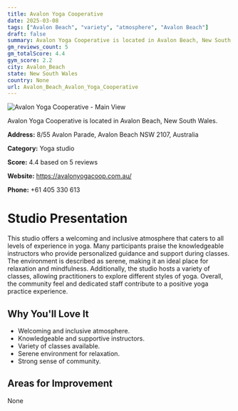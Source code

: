 ```yaml
---
title: Avalon Yoga Cooperative
date: 2025-03-08
tags: ["Avalon Beach", "variety", "atmosphere", "Avalon Beach"]  
draft: false
summary: Avalon Yoga Cooperative is located in Avalon Beach, New South Wales.
gm_reviews_count: 5
gm_totalScore: 4.4
gym_score: 2.2
city: Avalon_Beach
state: New South Wales
country: None
url: Avalon_Beach_Avalon_Yoga_Cooperative
---
```


<div className="aspect-[16/9] relative my-8">
  <img 
    src="https://streetviewpixels-pa.googleapis.com/v1/thumbnail?panoid=MkETxNhoAH6CYj3jAoXeNA&cb_client=search.gws-prod.gps&w=408&h=240&yaw=14.12021&pitch=0&thumbfov=100"
    alt="Avalon Yoga Cooperative - Main View"
    className="object-cover absolute inset-0 w-full h-full rounded-lg"
  />
</div>

Avalon Yoga Cooperative is located in Avalon Beach, New South Wales.

**Address:** 8/55 Avalon Parade, Avalon Beach NSW 2107, Australia

**Category:** Yoga studio

**Score:** 4.4 based on 5 reviews

**Website:** https://avalonyogacoop.com.au/

**Phone:** +61 405 330 613

# Studio Presentation

This studio offers a welcoming and inclusive atmosphere that caters to all levels of experience in yoga. Many participants praise the knowledgeable instructors who provide personalized guidance and support during classes. The environment is described as serene, making it an ideal place for relaxation and mindfulness. Additionally, the studio hosts a variety of classes, allowing practitioners to explore different styles of yoga. Overall, the community feel and dedicated staff contribute to a positive yoga practice experience.



## Why You'll Love It

- Welcoming and inclusive atmosphere.
- Knowledgeable and supportive instructors.
- Variety of classes available.
- Serene environment for relaxation.
- Strong sense of community.

## Areas for Improvement

None

<div className="grid grid-cols-1 xl:grid-cols-2 gap-4 my-8">

</div>
